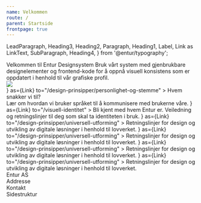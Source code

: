 ```yaml
---
name: Velkommen
route: /
parent: Startside
frontpage: true
---
```


  LeadParagraph,
  Heading3,
  Heading2,
  Paragraph,
  Heading1,
  Label,
  Link as LinkText,
  SubParagraph,
  Heading4,
} from '@entur/typography';

<div>
  <div className="front-page__top">
    <Contrast>
      <Heading1>Velkommen til Entur Designsystem</Heading1>
      <LeadParagraph>
        Bruk vårt system med gjenbrukbare designelementer og frontend-kode for å
        oppnå visuell konsistens som er oppdatert i henhold til vår grafiske
        profil.
      </LeadParagraph>
    </Contrast>
  </div>
  <img src={forsidebilde} style={{ width: '100%' }} />
</div>

<div className="front-page--card-box-container">
  <NavigationCard
    title="Personlighet og stemme"
    titleIcon={<EditIcon />}
    as={Link}
    to="/design-prinsipper/personlighet-og-stemme"
  >
    Hvem snakker vi til? <br />
    Lær om hvordan vi bruker språket til å kommunisere med brukerne våre.
  </NavigationCard>
  <NavigationCard
    title="Visuell identitet"
    titleIcon={<ColorPickerIcon />}
    as={Link}
    to="/visuell-identitet"
  >
    Bli kjent med hvem Entur er. Veiledning og retningslinjer til deg som skal
    ta identiteten i bruk.
  </NavigationCard>
  <NavigationCard
    title="Universell utforming"
    titleIcon={<ViewIcon />}
    as={Link}
    to="/design-prinsipper/universell-utforming"
  >
    Retningslinjer for design og utvikling av digitale løsninger i henhold til
    lovverket.
  </NavigationCard>
  <NavigationCard
    title="Universell utforming"
    titleIcon={<ViewIcon />}
    as={Link}
    to="/design-prinsipper/universell-utforming"
  >
    Retningslinjer for design og utvikling av digitale løsninger i henhold til
    lovverket.
  </NavigationCard>
  <NavigationCard
    title="Universell utforming"
    titleIcon={<ViewIcon />}
    as={Link}
    to="/design-prinsipper/universell-utforming"
  >
    Retningslinjer for design og utvikling av digitale løsninger i henhold til
    lovverket.
  </NavigationCard>
  <NavigationCard
    title="Universell utforming"
    titleIcon={<ViewIcon />}
    as={Link}
    to="/design-prinsipper/universell-utforming"
  >
    Retningslinjer for design og utvikling av digitale løsninger i henhold til
    lovverket.
  </NavigationCard>
</div>

<div className="front-page-bottom">
  <div>
    <Heading3>Entur AS</Heading3>
    <div>Addresse</div>
  </div>
  <div>
    <Heading3>Kontakt</Heading3>
  </div>
  <div>
    <Heading3>Sidestruktur</Heading3>
  </div>
</div>
